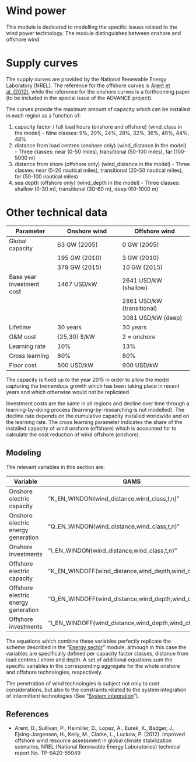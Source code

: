 # Wind power

This module is dedicated to modelling the specific issues related to the wind power technology. The module distinguishes between onshore and offshore wind.


# Supply curves

The supply curves are provided by the National Renewable Energy Laboratory (NREL). The reference for the offshore curves is [Arent et al. (2012)](http://www.nrel.gov/docs/fy13osti/55049.pdf), while the reference for the onshore curves is a forthcoming paper (to be included in the special issue of the ADVANCE project).

The curves provide the maximum amount of capacity which can be installed in each region as a function of:

 1.  capacity factor / full load hours (onshore and offshore) (wind_class in the model) - Nine classes: 9%, 20%, 24%, 28%, 32%, 36%, 40%, 44%, 48%
 2.  distance from load centres (onshore only) (wind_distance in the model) - Three classes: near (0-50 miles), transitional (50-100 miles), far (100-5000 m)
 3.  distance from shore (offshore only) (wind_distance in the model) - Three classes: near (5-20 nautical miles), transitional (20-50 nautical miles), far (50-100 nautical miles)
 4.  sea depth (offshore only) (wind_depth in the model) - Three classes: shallow (0-30 m), transitional (30-60 m), deep (60-1000 m)


# Other technical data


 | Parameter                 | Onshore wind  | Offshore wind              | 
 | ---------                 | ------------  | -------------              | 
 | Global capacity           | 63 GW (2005)  | 0 GW (2005)                | 
 |                           | 195 GW (2010) | 3 GW (2010)                | 
 |                           | 379 GW (2015) | 10 GW (2015)               | 
 | Base year investment cost | 1467 USD/kW   | 2641 USD/kW (shallow)      | 
 |                           |               | 2861 USD/kW (transitional) | 
 |                           |               | 3081 USD/kW (deep)         | 
 | Lifetime                  | 30 years      | 30 years                   | 
 | O&M cost                  | {25,30} \$/kW | 2 $\times$ onshore         | 
 | Learning rate             | 10%           | 13%                        | 
 | Cross learning            | 80%           | 80%                        | 
 | Floor cost                | 500 USD/kW    | 900 USD/kW                 | 

The capacity is fixed up to the year 2015 in order to allow the model capturing the tremendous growth which has been taking place in recent years and which otherwise would not be replicated.

Investment costs are the same in all regions and decline over time through a learning-by-doing process (learning-by-researching is not modelled). The decline rate depends on the cumulative capacity installed worldwide and on the learning rate. The cross learning parameter indicates the share of the installed capacity of wind onshore (offshore) which is accounted for to calculate the cost reduction of wind offshore (onshore). 


## Modeling

The relevant variables in this section are:

 | Variable                            | GAMS                                                          | Unit | 
 | --------                            | ----                                                          | ---- | 
 | Onshore electric capacity           | "K_EN_WINDON(wind_distance,wind_class,t,n)"             | TW   | 
 | Onshore electric energy generation  | "Q_EN_WINDON(wind_distance,wind_class,t,n)"             | TWh  | 
 | Onshore investments                 | "I_EN_WINDON(wind_distance,wind_class,t,n)"             | T$   | 
 | Offshore electric capacity          | "K_EN_WINDOFF(wind_distance,wind_depth,wind_class,t,n)" | TW   | 
 | Offshore electric energy generation | "Q_EN_WINDOFF(wind_distance,wind_depth,wind_class,t,n)" | TWh  | 
 | Offshore investments                | "I_EN_WINDOFF(wind_distance,wind_depth,wind_class,t,n)" | T$   | 

The equations which combine these variables perfectly replicate the scheme described in the "[Energy sector](mod_energy)" module, although in this case the variables are specifically defined per capacity factor classes, distance from load centres / shore and depth. A set of additional equations sum the specific variables in the corresponding aggregate for the whole onshore and offshore technologies, respectively.

The penetration of wind technologies is subject not only to cost considerations, but also to the constraints related to the system integration of intermittent technologies (See "[System integration](mod_systint)").

## References


*  Arent, D., Sullivan, P., Heimiller, D., Lopez, A., Eurek, K., Badger, J., Ejsing-Jorgensen, H., Kelly, M., Clarke, L., Luckow, P. (2012). Improved offshore wind resource assessment in global climate stabilization scenarios, NREL (National Renewable Energy Laboratories) technical report No. TP-6A20-55049
